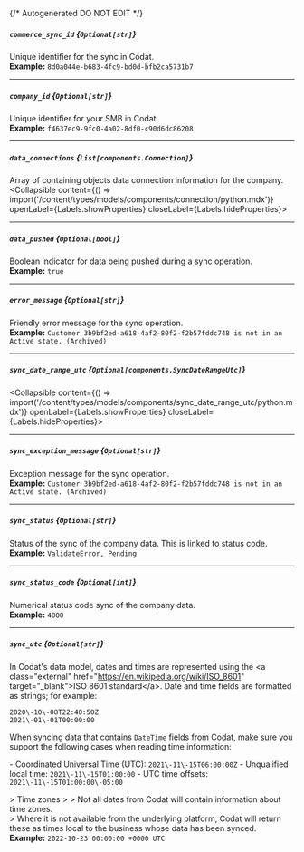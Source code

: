 {/* Autogenerated DO NOT EDIT  */}

##### `commerce_sync_id` *{`Optional[str]`}*
Unique identifier for the sync in Codat.
<br/>
**Example:** `8d0a044e-b683-4fc9-bd0d-bfb2ca5731b7`

---
##### `company_id` *{`Optional[str]`}*
Unique identifier for your SMB in Codat.
<br/>
**Example:** `f4637ec9-9fc0-4a02-8df0-c90d6dc86208`

---
##### `data_connections` *{`List[components.Connection]`}*
Array of containing objects data connection information for the company.
<Collapsible content={() => import('/content/types/models/components/connection/python.mdx')} openLabel={Labels.showProperties} closeLabel={Labels.hideProperties}>
</Collapsible>

---
##### `data_pushed` *{`Optional[bool]`}*
Boolean indicator for data being pushed during a sync operation.
<br/>
**Example:** `true`

---
##### `error_message` *{`Optional[str]`}*
Friendly error message for the sync operation.
<br/>
**Example:** `Customer 3b9bf2ed-a618-4af2-80f2-f2b57fddc748 is not in an Active state. (Archived)`

---
##### `sync_date_range_utc` *{`Optional[components.SyncDateRangeUtc]`}*
<Collapsible content={() => import('/content/types/models/components/sync_date_range_utc/python.mdx')} openLabel={Labels.showProperties} closeLabel={Labels.hideProperties}>
</Collapsible>

---
##### `sync_exception_message` *{`Optional[str]`}*
Exception message for the sync operation.
<br/>
**Example:** `Customer 3b9bf2ed-a618-4af2-80f2-f2b57fddc748 is not in an Active state. (Archived)`

---
##### `sync_status` *{`Optional[str]`}*
Status of the sync of the company data. This is linked to status code.
<br/>
**Example:** `ValidateError, Pending`

---
##### `sync_status_code` *{`Optional[int]`}*
Numerical status code sync of the company data.
<br/>
**Example:** `4000`

---
##### `sync_utc` *{`Optional[str]`}*
In Codat's data model, dates and times are represented using the \<a class\="external" href\="https://en.wikipedia.org/wiki/ISO_8601" target\="_blank"\>ISO 8601 standard\</a\>. Date and time fields are formatted as strings; for example:

```
2020\-10\-08T22:40:50Z
2021\-01\-01T00:00:00
```



When syncing data that contains `DateTime` fields from Codat, make sure you support the following cases when reading time information:

\- Coordinated Universal Time (UTC): `2021\-11\-15T06:00:00Z`
\- Unqualified local time: `2021\-11\-15T01:00:00`
\- UTC time offsets: `2021\-11\-15T01:00:00\-05:00`

\> Time zones
\> 
\> Not all dates from Codat will contain information about time zones.  
\> Where it is not available from the underlying platform, Codat will return these as times local to the business whose data has been synced.
<br/>
**Example:** `2022-10-23 00:00:00 +0000 UTC`



